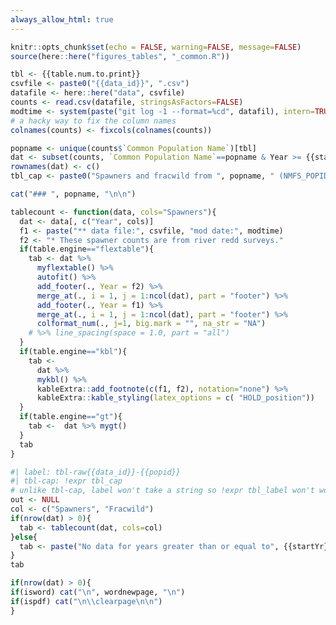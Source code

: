 ```yaml
---
always_allow_html: true
---
```


```r
knitr::opts_chunk$set(echo = FALSE, warning=FALSE, message=FALSE)
source(here::here("figures_tables", "_common.R"))
```

```r
tbl <- {{table.num.to.print}}
csvfile <- paste0("{{data_id}}", ".csv")
datafile <- here::here("data", csvfile)
counts <- read.csv(datafile, stringsAsFactors=FALSE)
modtime <- system(paste("git log -1 --format=%cd", datafil), intern=TRUE)
# a hacky way to fix the column names
colnames(counts) <- fixcols(colnames(counts))
```

```r
popname <- unique(counts$`Common Population Name`)[tbl]
dat <- subset(counts, `Common Population Name`==popname & Year >= {{startYr}})
rownames(dat) <- c()
tbl_cap <- paste0("Spawners and fracwild from ", popname, " (NMFS_POPID ", {{popid}}, ") for ", min(dat$Year), " to ", max(dat$Year), ". ")
```

```r
cat("### ", popname, "\n\n")
```

```r
tablecount <- function(data, cols="Spawners"){
  dat <- data[, c("Year", cols)]
  f1 <- paste("** data file:", csvfile, "mod date:", modtime)
  f2 <- "* These spawner counts are from river redd surveys."
  if(table.engine=="flextable"){
    tab <- dat %>%
      myflextable() %>%
      autofit() %>%
      add_footer(., Year = f2) %>%
      merge_at(., i = 1, j = 1:ncol(dat), part = "footer") %>% 
      add_footer(., Year = f1) %>%
      merge_at(., i = 1, j = 1:ncol(dat), part = "footer") %>% 
      colformat_num(., j=1, big.mark = "", na_str = "NA")
    # %>% line_spacing(space = 1.0, part = "all")
  }
  if(table.engine=="kbl"){
    tab <- 
      dat %>%
      mykbl() %>%
      kableExtra::add_footnote(c(f1, f2), notation="none") %>%
      kableExtra::kable_styling(latex_options = c( "HOLD_position"))
  }
  if(table.engine=="gt"){
    tab <-  dat %>% mygt()
  }
  tab
}
```

```r
#| label: tbl-raw{{data_id}}-{{popid}}
#| tbl-cap: !expr tbl_cap
# unlike tbl-cap, label won't take a string so !expr tbl_label won't work.
out <- NULL
col <- c("Spawners", "Fracwild")
if(nrow(dat) > 0){
  tab <- tablecount(dat, cols=col)
}else{
  tab <- paste("No data for years greater than or equal to", {{startYr}})
}
tab
```

```r
if(nrow(dat) > 0){
if(isword) cat("\n", wordnewpage, "\n")
if(ispdf) cat("\n\\clearpage\n\n")
}
```
